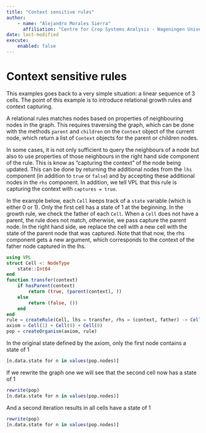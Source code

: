 ```yaml
---
title: "Context sensitive rules"
author: 
    - name: "Alejandro Morales Sierra"
      affiliation: "Centre for Crop Systems Analysis - Wageningen University"
date: last-modified
execute: 
    enabled: false
---
```


# Context sensitive rules

This examples goes back to a very simple situation: a linear sequence of 3 cells. The point of this example is to introduce relational growth rules and context capturing.

A relational rules matches nodes based on properties of neighbouring nodes in the graph. This requires traversing the graph, which can be done with the methods `parent` and `children` on the `Context` object of the current node, which return a list of `Context` objects for the parent or children nodes.

In some cases, it is not only sufficient to query the neighbours of a node but also to use properties of those neighbours in the right hand side component of the rule. This is know as "capturing the context" of the node being updated. This can be done by returning the additional nodes from the `lhs` component (in addition to `true` or `false`) and by accepting these additional nodes in the `rhs` component. In addition, we tell VPL that this rule is capturing the context with `captures = true`.

In the example below, each `Cell` keeps track of a `state` variable (which is either 0 or 1). Only the first cell has a state of 1 at the beginning. In the growth rule, we check the father of each `Cell`. When a `Cell` does not have a parent, the rule does not match, otherwise, we pass capture the parent node. In the right hand side, we replace the cell with a new cell with the state of the parent node that was captured. Note that that now, the rhs component gets a new argument, which corresponds to the context of the father node captured in the lhs.

```julia
using VPL
struct Cell <: NodeType
    state::Int64
end
function transfer(context)
    if hasParent(context)
        return (true, (parent(context), ))
    else
        return (false, ())
    end
end
rule = createRule(Cell, lhs = transfer, rhs = (context, father) -> Cell(node(father).state), captures = true)
axiom = Cell(1) + Cell(0) + Cell(0)
pop = createOrganism(axiom, rule)
```

In the original state defined by the axiom, only the first node contains a state of 1

```julia
[n.data.state for n in values(pop.nodes)]
```

If we rewrite the graph one we will see that the second cell now has a state of 1

```julia
rewrite(pop)
[n.data.state for n in values(pop.nodes)]
```

And a second iteration results in all cells have a state of 1

```julia
rewrite(pop)
[n.data.state for n in values(pop.nodes)]
```